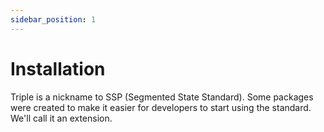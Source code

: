 ```yaml
---
sidebar_position: 1
---
```


# Installation

Triple is a nickname to SSP (Segmented State Standard).
Some packages were created to make it easier for developers to start using the standard. We'll call it an extension.

